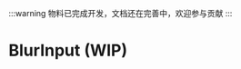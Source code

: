 
:::warning
物料已完成开发，文档还在完善中，欢迎参与贡献
:::

# BlurInput (WIP)

<SourceCode
  href="https://github.com/bytedance/flowgram.ai/tree/main/packages/materials/form-materials/src/components/blur-input"
/>
